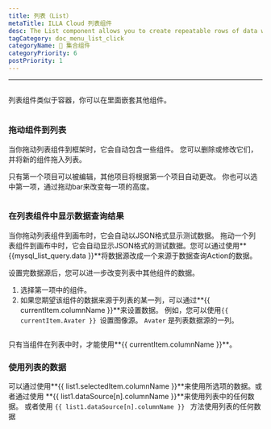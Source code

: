```yaml
---
title: 列表（List）
metaTitle: ILLA Cloud 列表组件
desc: The List component allows you to create repeatable rows of data whose look and feel are defined by you.
tagCategory: doc_menu_list_click
categoryName: 🧬 集合组件
categoryPriority: 6
postPriority: 1
---
```


* * *

## <h2 hidden>List</h2>

列表组件类似于容器，你可以在里面嵌套其他组件。

<img
  src='https://cdn.illacloud.com/official-website/img/docs/assemble/list.png'
  alt=""
/>

### 拖动组件到列表

当你拖动列表组件到框架时，它会自动包含一些组件。 您可以删除或修改它们，并将新的组件拖入列表。 

只有第一个项目可以被编辑，其他项目将根据第一个项目自动更改。 你也可以选中第一项，通过拖动bar来改变每一项的高度。

<img
  src='https://cdn.illacloud.com/official-website/img/docs/assemble/list1.png'
  alt=""
/>

### 在列表组件中显示数据查询结果

当你拖动列表组件到画布时，它会自动以JSON格式显示测试数据。 拖动一个列表组件到画布中时，它会自动显示JSON格式的测试数据。您可以通过使用**{{mysql_list_query.data }}**将数据源改成一个来源于数据查询Action的数据。 

设置完数据源后，您可以进一步改变列表中其他组件的数据。

1.  选择第一项中的组件。 
2.  如果您期望该组件的数据来源于列表的某一列，可以通过**{{ currentItem.columnName }}**来设置数据。 例如，您可以使用`{{ currentItem.Avater }} `设置图像源。 `Avater` 是列表数据源的一列。

<img
  src='https://cdn.illacloud.com/official-website/img/docs/assemble/list2.png'
  alt=""
/>

只有当组件在列表中时，才能使用**{{ currentItem.columnName }}**。 

### 使用列表的数据

可以通过使用**{{ list1.selectedItem.columnName }}**来使用所选项的数据。或者通过使用 **{{ list1.dataSource[n].columnName }}**来使用列表中的任何数据。 或者使用 `{{ list1.dataSource[n].columnName }} ` 方法使用列表的任何数据

<img
  src='https://cdn.illacloud.com/official-website/img/docs/assemble/list3.png'
  alt=""
/>
